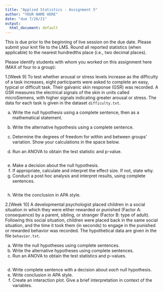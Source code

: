 ```yaml
---
title: "Applied Statistics - Assignment 5"
author: "YOUR NAME HERE"
date: "due 7/26/21"
output: 
  html_document: default
---
```


This is due prior to the beginning of live session on the due date. Please submit your knit file to the LMS. Round all reported statistics (when applicable) to the nearest hundredths place (i.e., two decimal places). 

Please identify students with whom you worked on this assignment here (MAX of four to a group):

1.[Week 9] To test whether arousal or stress levels increase as the difficulty of a task increases, eight participants were asked to complete an easy, typical or difficult task. Their galvanic skin response (GSR) was recorded. A GSR measures the electrical signals of the skin in units called microSiemens, with higher signals indicating greater arousal or stress. The data for each task is given in the dataset `difficulty.txt`.

a. Write the null hypothesis using a complete sentence, then as a mathematical statement.
b. Write the alternative hypothesis using a complete sentence.
c. Determine the degrees of freedom for within and between groups' variation. Show your calculations in the space below.

d. Run an ANOVA to obtain the test statistic and p-value.
```r

```

e. Make a decision about the null hypothesis.
f. If appropriate, calculate and interpret the effect size. If not, state why.
g. Conduct a post hoc analysis and interpret results, using complete sentences.
```r

```

h. Write the conclusion in APA style.


2.[Week 10] A developmental psychologist placed children in a social situation in which they were either rewarded or punished (Factor A: consequence) by a parent, sibling, or stranger (Factor B: type of adult). Following this social situation, children were placed back in the same social situation, and the time it took them (in seconds) to engage in the punished or rewarded behavior was recorded. The hypothetical data are given in the file `behavior.txt`.

a. Write the null hypotheses using complete sentences.
b. Write the alternative hypotheses using complete sentences.
c. Run an ANOVA to obtain the test statistics and p-values.
```r

```

d. Write complete sentence with a decision about *each* null hypothesis.
e. Write conclusion in APA style.
f. Create an interaction plot. Give a brief interpretation in context of the variables.
```r

```